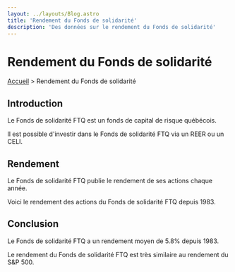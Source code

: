 ```yaml
---
layout: ../layouts/Blog.astro
title: 'Rendement du Fonds de solidarité'
description: 'Des données sur le rendement du Fonds de solidarité'
---
```



# Rendement du Fonds de solidarité

[Accueil](/) > Rendement du Fonds de solidarité

## Introduction

Le Fonds de solidarité FTQ est un fonds de capital de risque québécois.

Il est possible d'investir dans le Fonds de solidarité FTQ via un REER ou un CELI.

## Rendement

Le Fonds de solidarité FTQ publie le rendement de ses actions chaque année.

Voici le rendement des actions du Fonds de solidarité FTQ depuis 1983.

<FondsFTQ client:load />

## Conclusion

Le Fonds de solidarité FTQ a un rendement moyen de 5.8% depuis 1983.

Le rendement du Fonds de solidarité FTQ est très similaire au rendement du S&P 500.
